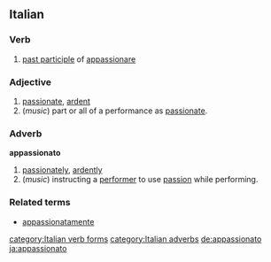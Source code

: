 ==Italian==
===Verb===
{{it-pp|appassionat}}

# [[past participle]] of [[appassionare]]

===Adjective===
{{it-adj|appassionat}}

# [[passionate]], [[ardent]]
# (''music'') part or all of a performance as [[passionate]].

===Adverb===
'''appassionato'''

# [[passionately]], [[ardently]]
# (''music'') instructing a [[performer]] to use [[passion]] while performing.

===Related terms===
*[[appassionatamente]]

[[category:Italian verb forms]]
[[category:Italian adverbs]]
[[de:appassionato]]
[[ja:appassionato]]
